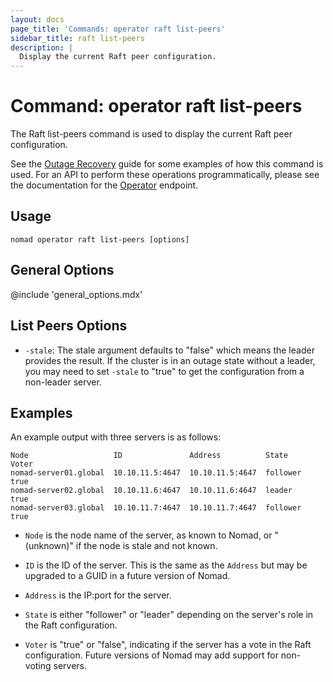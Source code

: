 ```yaml
---
layout: docs
page_title: 'Commands: operator raft list-peers'
sidebar_title: raft list-peers
description: |
  Display the current Raft peer configuration.
---
```


# Command: operator raft list-peers

The Raft list-peers command is used to display the current Raft peer
configuration.

See the [Outage Recovery] guide for some examples of how this command is used.
For an API to perform these operations programmatically, please see the
documentation for the [Operator] endpoint.

## Usage

```plaintext
nomad operator raft list-peers [options]
```

## General Options

@include 'general_options.mdx'

## List Peers Options

- `-stale`: The stale argument defaults to "false" which means the leader
  provides the result. If the cluster is in an outage state without a leader, you
  may need to set `-stale` to "true" to get the configuration from a non-leader
  server.

## Examples

An example output with three servers is as follows:

```shell-sessionnomad operator raft list-peers
Node                   ID               Address          State     Voter
nomad-server01.global  10.10.11.5:4647  10.10.11.5:4647  follower  true
nomad-server02.global  10.10.11.6:4647  10.10.11.6:4647  leader    true
nomad-server03.global  10.10.11.7:4647  10.10.11.7:4647  follower  true
```

- `Node` is the node name of the server, as known to Nomad, or "(unknown)" if
  the node is stale and not known.

- `ID` is the ID of the server. This is the same as the `Address` but may be
  upgraded to a GUID in a future version of Nomad.

- `Address` is the IP:port for the server.

- `State` is either "follower" or "leader" depending on the server's role in the
  Raft configuration.

- `Voter` is "true" or "false", indicating if the server has a vote in the Raft
  configuration. Future versions of Nomad may add support for non-voting servers.

[operator]: /api-docs/operator
[outage recovery]: https://learn.hashicorp.com/nomad/operating-nomad/outage
